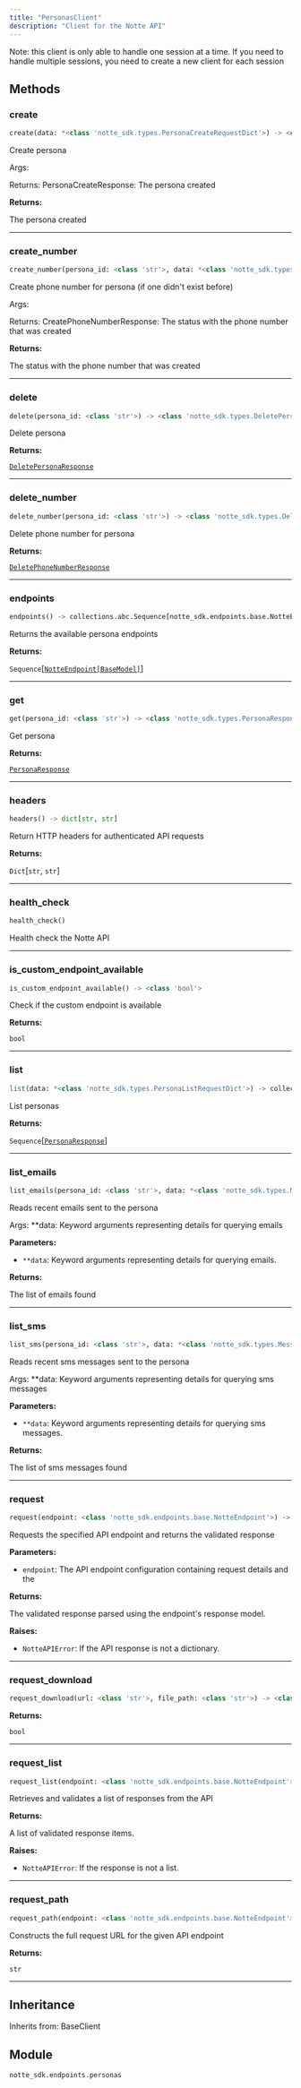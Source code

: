 ```yaml
---
title: "PersonasClient"
description: "Client for the Notte API"
---
```



Note: this client is only able to handle one session at a time.
If you need to handle multiple sessions, you need to create a new client for each session

## Methods

### create

```python
create(data: *<class 'notte_sdk.types.PersonaCreateRequestDict'>) -> <class 'notte_sdk.types.PersonaResponse'>
```

Create persona

Args:

Returns:
    PersonaCreateResponse: The persona created

**Returns:**

The persona created

---

### create_number

```python
create_number(persona_id: <class 'str'>, data: *<class 'notte_sdk.types.CreatePhoneNumberRequestDict'>) -> <class 'notte_sdk.types.CreatePhoneNumberResponse'>
```

Create phone number for persona (if one didn't exist before)

Args:

Returns:
    CreatePhoneNumberResponse: The status with the phone number that was created

**Returns:**

The status with the phone number that was created

---

### delete

```python
delete(persona_id: <class 'str'>) -> <class 'notte_sdk.types.DeletePersonaResponse'>
```

Delete persona

**Returns:**

[`DeletePersonaResponse`](../misc/deletepersonaresponse)

---

### delete_number

```python
delete_number(persona_id: <class 'str'>) -> <class 'notte_sdk.types.DeletePhoneNumberResponse'>
```

Delete phone number for persona

**Returns:**

[`DeletePhoneNumberResponse`](../misc/deletephonenumberresponse)

---

### endpoints

```python
endpoints() -> collections.abc.Sequence[notte_sdk.endpoints.base.NotteEndpoint[BaseModel]]
```

Returns the available persona endpoints

**Returns:**

`Sequence`[[`NotteEndpoint[BaseModel]`](../misc/notteendpoint[basemodel])]

---

### get

```python
get(persona_id: <class 'str'>) -> <class 'notte_sdk.types.PersonaResponse'>
```

Get persona

**Returns:**

[`PersonaResponse`](../misc/personaresponse)

---

### headers

```python
headers() -> dict[str, str]
```

Return HTTP headers for authenticated API requests

**Returns:**

`Dict`[`str`, `str`]

---

### health_check

```python
health_check()
```

Health check the Notte API

---

### is_custom_endpoint_available

```python
is_custom_endpoint_available() -> <class 'bool'>
```

Check if the custom endpoint is available

**Returns:**

`bool`

---

### list

```python
list(data: *<class 'notte_sdk.types.PersonaListRequestDict'>) -> collections.abc.Sequence[notte_sdk.types.PersonaResponse]
```

List personas

**Returns:**

`Sequence`[[`PersonaResponse`](../misc/personaresponse)]

---

### list_emails

```python
list_emails(persona_id: <class 'str'>, data: *<class 'notte_sdk.types.MessageReadRequestDict'>) -> collections.abc.Sequence[notte_sdk.types.EmailResponse]
```

Reads recent emails sent to the persona

Args:
    **data: Keyword arguments representing details for querying emails

**Parameters:**

- `**data`: Keyword arguments representing details for querying emails.

**Returns:**

The list of emails found

---

### list_sms

```python
list_sms(persona_id: <class 'str'>, data: *<class 'notte_sdk.types.MessageReadRequestDict'>) -> collections.abc.Sequence[notte_sdk.types.SMSResponse]
```

Reads recent sms messages sent to the persona

Args:
    **data: Keyword arguments representing details for querying sms messages

**Parameters:**

- `**data`: Keyword arguments representing details for querying sms messages.

**Returns:**

The list of sms messages found

---

### request

```python
request(endpoint: <class 'notte_sdk.endpoints.base.NotteEndpoint'>) -> +TResponse
```

Requests the specified API endpoint and returns the validated response

**Parameters:**

- `endpoint`: The API endpoint configuration containing request details and the

**Returns:**

The validated response parsed using the endpoint's response model.

**Raises:**

- `NotteAPIError`: If the API response is not a dictionary.

---

### request_download

```python
request_download(url: <class 'str'>, file_path: <class 'str'>) -> <class 'bool'>
```

**Returns:**

`bool`

---

### request_list

```python
request_list(endpoint: <class 'notte_sdk.endpoints.base.NotteEndpoint'>) -> collections.abc.Sequence[+TResponse]
```

Retrieves and validates a list of responses from the API

**Returns:**

A list of validated response items.

**Raises:**

- `NotteAPIError`: If the response is not a list.

---

### request_path

```python
request_path(endpoint: <class 'notte_sdk.endpoints.base.NotteEndpoint'>) -> <class 'str'>
```

Constructs the full request URL for the given API endpoint

**Returns:**

`str`

---


## Inheritance

Inherits from: BaseClient


## Module

`notte_sdk.endpoints.personas`
